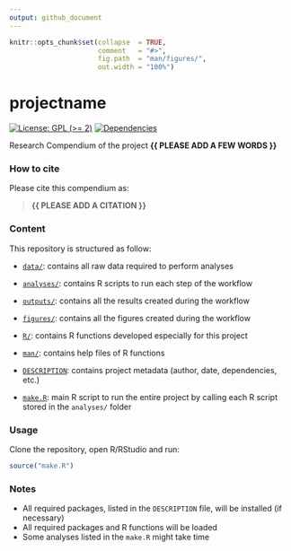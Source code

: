 ```yaml
---
output: github_document
---
```


<!-- README.md is generated from README.Rmd. Please edit that file -->


```r
knitr::opts_chunk$set(collapse  = TRUE,
                      comment   = "#>",
                      fig.path  = "man/figures/",
                      out.width = "100%")
```



# projectname


<!-- badges: start -->
[![License: GPL (>= 2)](https://img.shields.io/badge/License-GPL%20%28%3E%3D%202%29-blue.svg)](https://choosealicense.com/licenses/gpl-2.0/)
[![Dependencies](https://img.shields.io/badge/dependencies-2/95-green?style=flat)](#)
<!-- badges: end -->


Research Compendium of the project **{{ PLEASE ADD A FEW WORDS }}**



### How to cite

Please cite this compendium as: 

> **{{ PLEASE ADD A CITATION }}**



### Content

This repository is structured as follow:

- [`data/`](https://github.com/avallecam/projectname/tree/master/data):
contains all raw data required to perform analyses

- [`analyses/`](https://github.com/avallecam/projectname/tree/main/analyses/):
contains R scripts to run each step of the workflow

- [`outputs/`](https://github.com/avallecam/projectname/tree/main/outputs):
contains all the results created during the workflow

- [`figures/`](https://github.com/avallecam/projectname/tree/main/figures):
contains all the figures created during the workflow

- [`R/`](https://github.com/avallecam/projectname/tree/main/R):
contains R functions developed especially for this project

- [`man/`](https://github.com/avallecam/projectname/tree/main/man):
contains help files of R functions

- [`DESCRIPTION`](https://github.com/avallecam/projectname/tree/main/DESCRIPTION):
contains project metadata (author, date, dependencies, etc.)

- [`make.R`](https://github.com/avallecam/projectname/tree/main/make.R):
main R script to run the entire project by calling each R script stored in the `analyses/` folder



### Usage

Clone the repository, open R/RStudio and run:

```r
source("make.R")
```



### Notes

- All required packages, listed in the `DESCRIPTION` file, will be installed (if necessary)
- All required packages and R functions will be loaded
- Some analyses listed in the `make.R` might take time
